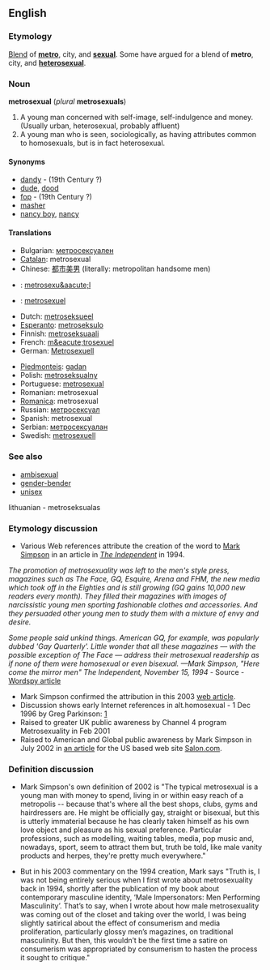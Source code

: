 ==English==
===Etymology===
[[Blend]] of '''[[metro]]''', city, and '''[[sexual]]'''. Some have argued for a blend of '''metro''', city, and '''[[heterosexual]]'''.

===Noun===
'''metrosexual''' (''plural'' '''metrosexuals''')
<!-- what is this? [[de:Metrosexualität]] -->

# A young man concerned with self-image, self-indulgence and money.(Usually urban, heterosexual, probably affluent) <!--  Might be considered gay for these attributes but generally is not.-->
# A young man who is seen, sociologically, as having attributes common to homosexuals, but is in fact heterosexual.

====Synonyms====
*[[dandy]] - (19th Century ?)
*[[dude]], [[dood]] <!-- another old syn. for fop/dandy -->
*[[fop]] - (19th Century ?)
*[[masher]] <!-- another old syn. for fop/dandy -->
*[[nancy boy]], [[nancy]]

====Translations====
*Bulgarian: [[метросексуален]]
*[[Catalan]]: metrosexual
*Chinese: [[都市美男 ]] (literally: metropolitan handsome men)
*{{cs}}: [[metrosexu&aacute;l]]
*{{da}}: [[metrosexuel]]
*Dutch: [[metroseksueel]]
*[[Esperanto]]: [[metroseksulo]]
*Finnish: [[metroseksuaali]]
*French: [[m&eacute;trosexuel]]
*German: [[Metrosexuell]]
<!-- *Italian: [[vitellone]] ''m'' This doesn't seem to be correct: see my comment on the discussion page - Paul G -->
*[[Piedmonteis]]: [[gadan]]
*Polish: [[metroseksualny]]
*Portuguese: [[metrosexual]]
*Romanian: metrosexual
*[[Romanica]]: metrosexual
*Russian: [[метросексуал]]
*Spanish: metrosexual
*Serbian: [[метросексуалан]]
*Swedish: [[metrosexuell]]

===See also===
*[[ambisexual]]
*[[gender-bender]]
*[[unisex]]
lithuanian - metroseksualas

===Etymology discussion===
*Various Web references attribute the creation of the word to [http://www.marksimpson.com Mark Simpson] in an article in ''[[w:The Independent|The Independent]]'' in 1994.

''The promotion of metrosexuality was left to the men's style press, magazines such as The Face, GQ, Esquire, Arena and FHM, the new media which took off in the Eighties and is still growing (GQ gains 10,000 new readers every month). They filled their magazines with images of narcissistic young men sporting fashionable clothes and accessories. And they persuaded other young men to study them with a mixture of envy and desire.''

''Some people said unkind things. American GQ, for example, was popularly dubbed 'Gay Quarterly'. Little wonder that all these magazines — with the possible exception of The Face — address their metrosexual readership as if none of them were homosexual or even bisexual.
—Mark Simpson, "Here come the mirror men" The Independent, November 15, 1994'' - Source - [http://www.wordspy.com/words/metrosexual.asp Wordspy article]

*Mark Simpson confirmed the attribution in this 2003 [http://www.marksimpson.com/pages/journalism/metrosexual_ios.html web article].
*Discussion shows early Internet references in alt.homosexual - 1 Dec 1996 by Greg Parkinson: [http://groups.google.com/groups?selm=glp-0112961230100001%40ppp87.cinenet.net&output=gplain]
*Raised to greater UK public awareness by Channel 4 program Metrosexuality in Feb 2001
*Raised to American and Global public awareness by Mark Simpson in July 2002 in [http://www.salon.com/ent/feature/2002/07/22/metrosexual/ an article] for the US based web site [http://www.salon.com/ Salon.com].

===Definition discussion===
*Mark Simpson's own definition of 2002 is "The typical metrosexual is a young man with money to spend, living in or within easy reach of a metropolis -- because that's where all the best shops, clubs, gyms and hairdressers are. He might be officially gay, straight or bisexual, but this is utterly immaterial because he has clearly taken himself as his own love object and pleasure as his sexual preference. Particular professions, such as modelling, waiting tables, media, pop music and, nowadays, sport, seem to attract them but, truth be told, like male vanity products and herpes, they're pretty much everywhere."

*But in his 2003 commentary on the 1994 creation, Mark says "Truth is, I was not being entirely serious when I first wrote about metrosexuality back in 1994, shortly after the publication of my book about contemporary masculine identity, ‘Male Impersonators: Men Performing Masculinity’. That’s to say, when I wrote about how male metrosexuality was coming out of the closet and taking over the world, I was being slightly satirical about the effect of consumerism and media proliferation, particularly glossy men’s magazines, on traditional masculinity. But then, this wouldn’t be the first time a satire on consumerism was appropriated by consumerism to hasten the process it sought to critique."
